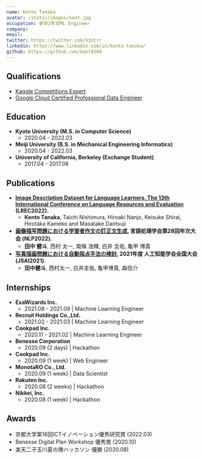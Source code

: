 ```yaml
---
name: Kento Tanaka
avatar: /static/images/kent.jpg
occupation: 新卒2年目ML Engineer
company: 
email:
twitter: https://twitter.com/k3ntrr
linkedin: https://www.linkedin.com/in/kento-tanaka/
github: https://github.com/kent0304
---
```


## Qualifications
- [Kaggle Competitions Expert](https://www.kaggle.com/kent34)
- [Google Cloud Certified Professional Data Engineer](https://www.credential.net/12d55ac1-b3ac-41c2-85b9-298021137cb0#gs.lpimgt)


## Education
- **Kyoto University (M.S. in Computer Science)**
  - 2020.04 - 2022.03
- **Meiji University (B.S. in Mechanical Engineering Informatics)**
  - 2020.04 - 2022.03
- **University of California, Berkeley (Exchange Student)**
  - 2017.04 - 2017.08
##  Publications
- **[Image Description Dataset for Language Learners, The 13th International Conference on Language Resources and Evaluation](https://aclanthology.org/2022.lrec-1.735/) (LREC2022).**
  - **Kento Tanaka**, Taichi Nishimura, Hiroaki Nanjo, Keisuke Shirai, Hirotaka Kameko and Masatake Dantsuji
- **[画像描写問題における学習者作文の訂正文生成](http://www.lsta.media.kyoto-u.ac.jp/mori/research/public/tanaka-NLP22.pdf), 言語処理学会第28回年次大会 (NLP2022).**
  - **田中 健斗**, 西村 太一, 南條 浩輝, 白井 圭佑, 亀甲 博貴
- **[写真描画問題における自動採点手法の検討](http://www.lsta.media.kyoto-u.ac.jp/mori/research/public/tanaka-jsai21.pdf), 2021年度 人工知能学会全国大会 (JSAI2021).**
  - **田中健斗**, 西村太一, 白井圭佑, 亀甲博貴, 森信介

## Internships
- **ExaWizards Inc.**
  - 2021.08 - 2021.09 | Machine Learning Engineer
- **Recruit Holdings Co.,Ltd.**
  - 2021.02 - 2021.03 | Machine Learning Engineer
- **Cookpad Inc.**
  - 2020.11 - 2021.02 | Machine Learning Engineer
- **Benesse Corporation**
  - 2020.09 (2 days) | Hackathon
- **Cookpad Inc.**
  - 2020.09 (1 week) | Web Engineer
- **MonotaRO Co., Ltd.**
  - 2020.09 (1 week) | Data Scientist
- **Rakuten Inc.**
  - 2020.08 (2 weeks) | Hackathon
- **Nikkei, Inc.**
  - 2020.08 (1 week) | Hackathon

## Awards
- 京都大学第16回ICTイノベーション優秀研究賞 (2022.03)
- Benesse Digital Plan Workshop 優秀賞 (2020.10)
- 楽天二子玉川夏の陣ハッカソン 優勝 (2020.08)
